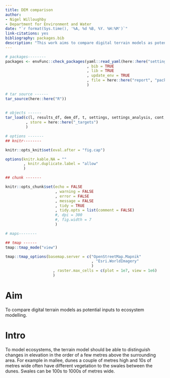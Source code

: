 ```yaml
---
title: DEM comparison
author:
- Nigel Willoughby
- Department for Environment and Water
date: "`r format(Sys.time(), '%A, %d %B, %Y. %H:%M')`"
link-citations: yes
bibliography: packages.bib
description: "This work aims to compare digital terrain models as potential inputs to ecosystem modelling."
---
```


```r

# packages--------
packages <- envFunc::check_packages(yaml::read_yaml(here::here("settings", "packages.yaml"))$packages
                                    , bib = TRUE
                                    , lib = TRUE
                                    , update_env = TRUE
                                    , file = here::here("report", "packages.bib")
                                    )

# tar source ------
tar_source(here::here("R"))
  
  
# objects ------
tar_load(c(l, results_df, dem_df, t, settings, settings_analysis, cont, categ, categ_compare_ref)
         , store = here::here("_targets")
         )

# options -------
## knitr--------

knitr::opts_knit$set(eval.after = "fig.cap")

options(knitr.kable.NA = ""
        , knitr.duplicate.label = "allow"
        )

## chunk -------

knitr::opts_chunk$set(echo = FALSE
                      , warning = FALSE
                      , error = FALSE
                      , message = FALSE
                      , tidy = TRUE
                      , tidy.opts = list(comment = FALSE)
                      #, dpi = 300
                      #, fig.width = 7
                      )

# maps--------

## tmap ------
tmap::tmap_mode("view")

tmap::tmap_options(basemap.server = c("OpenStreetMap.Mapnik"
                                      , "Esri.WorldImagery"
                                      )
                     , raster.max_cells = c(plot = 1e7, view = 1e6)
                     )

```

# Aim

To compare digital terrain models as potential inputs to ecosystem modelling.

# Intro

To model ecosystems, the terrain model should be able to distinguish changes in elevation in the order of a few metres above the surrounding area. For example in mallee, dunes a couple of metres high and 10s of metres wide often have different vegetation to the swales between the dunes. Swales can be 100s to 1000s of metres wide.

